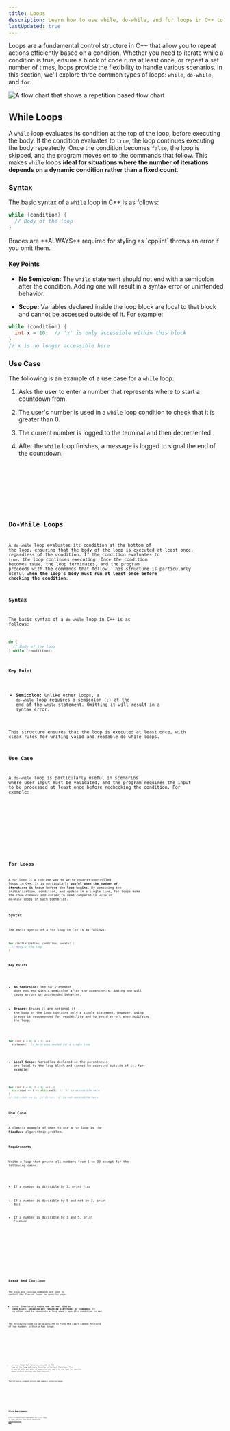 ```yaml
---
title: Loops
description: Learn how to use while, do-while, and for loops in C++ to repeat actions efficiently and control program flow.
lastUpdated: true
---
```


Loops are a fundamental control structure in C++ that allow you to repeat actions 
efficiently based on a condition. Whether you need to iterate while a condition is 
true, ensure a block of code runs at least once, or repeat a set number of times, 
loops provide the flexibility to handle various scenarios. In this section, we'll 
explore three common types of loops: `while`, `do-while`, and `for`.

![A flow chart that shows a repetition based flow chart](@assets/control/repetition.webp)

## While Loops

A `while` loop evaluates its condition at the top of the loop, before executing the body. 
If the condition evaluates to `true`, the loop continues executing the body repeatedly. 
Once the condition becomes `false`, the loop is skipped, and the program moves on to the 
commands that follow. This makes `while` loops **ideal for situations where the number of 
iterations depends on a dynamic condition rather than a fixed count**.

### Syntax

The basic syntax of a `while` loop in C++ is as follows:

```cpp showLineNumbers=false
while (condition) {
  // Body of the loop
}

```


<Aside type="caution">Braces are **ALWAYS** required for styling as `cpplint` throws an error if you omit them.</Aside>

#### Key Points

- **No Semicolon:** The `while` statement should not end with a semicolon after the condition. 
Adding one will result in a syntax error or unintended behavior.

- **Scope:** Variables declared inside the loop block are local to that block and cannot be accessed outside of it. 
For example:

```cpp showLineNumbers=false
while (condition) {
  int x = 10;  // 'x' is only accessible within this block
}
// x is no longer accessible here
```

### Use Case

The following is an example of a use case for a `while` loop:


<Steps>

1. Asks the user to enter a number that represents where to start a countdown from.

2. The user's number is used in a `while` loop condition to check that it is greater 
than 0.

3. The current number is logged to the terminal and then decremented.

4. After the `while` loop finishes, a message is logged to signal the end of the countdown.

</Steps>

<Tabs>

<TabItem label="Driver" icon="rocket">
    <Code title="driver.cc" lang="cpp" code={code.whileExample} />
</TabItem>

<TabItem label="Terminal" icon="laptop">
    <Code title="driver.cc" lang="bash" code={code.whileResult} mark={[1, 3, 4, 6]} />
</TabItem>

</Tabs>

## Do-While Loops

A `do-while` loop evaluates its condition at the bottom of the loop, ensuring that the body of the 
loop is executed at least once, regardless of the condition. If the condition evaluates to `true`, 
the loop continues executing. Once the condition becomes `false`, the loop terminates, and the program 
proceeds with the commands that follow. This structure is particularly useful **when the loop's 
body must run at least once before checking the condition**.

### Syntax

The basic syntax of a `do-while` loop in C++ is as follows:

```cpp showLineNumbers=false
do {
  // Body of the loop
} while (condition);
```

#### Key Point

- **Semicolon:** Unlike other loops, a `do-while` loop requires a semicolon (`;`) at the end of the `while` statement. 
Omitting it will result in a syntax error.

This structure ensures that the loop is executed at least once, with clear rules for writing valid and readable do-while loops.

### Use Case

A `do-while` loop is particularly useful in scenarios where user input must be validated, and the program requires the input to be 
processed at least once before rechecking the condition. For example:

<Tabs>

<TabItem label="Driver" icon="rocket">
    <Code title="driver.cc" lang="cpp" code={code.doWhileExample} />
</TabItem>

<TabItem label="Terminal" icon="laptop">
    <Code title="driver.cc" lang="bash" code={code.doWhileResult} mark={[1, 3, 4, 6, 8, 10]} />
</TabItem>

</Tabs>

## For Loops

A `for` loop is a concise way to write counter-controlled loops in C++. 
It is particularly **useful when the number of iterations is known before 
the loop begins**. By combining the initialization, condition, and update 
in a single line, for loops make the code cleaner and easier to read 
compared to `while` or `do-while` loops in such scenarios.

### Syntax

The basic syntax of a for loop in C++ is as follows:

```cpp showLineNumbers=false
for (initialization; condition; update) {
  // Body of the loop
}
```

#### Key Points

- **No Semicolon:** The `for` statement does not end with a semicolon after the 
parenthesis. Adding one will cause errors or unintended behavior.

- **Braces:** Braces `{}` are optional if the body of the loop contains only a single 
statement. However, using braces is recommended for readability and to avoid 
errors when modifying the loop.

```cpp showLineNumbers=false
for (int i = 0; i < 5; ++i)
  statement;  // No braces needed for a single line
```

- **Local Scope:** Variables declared in the parenthesis are local to the loop block and 
cannot be accessed outside of it. For example:

```cpp showLineNumbers=false
for (int i = 0; i < 5; ++i) {
  std::cout << i << std::endl;  // 'i' is accessible here
}
// std::cout << i;  // Error: 'i' is not accessible here
```

### Use Case

A classic example of when to use a `for` loop is the **FizzBuzz** algorithmic 
problem.

#### Requirements

Write a loop that prints all numbers from 1 to 30 except for the following cases:

- If a number is divisible by 3, print `Fizz`

- If a number is divisible by 5 and not by 3, print `Buzz`

- If a number is divisible by 3 and 5, print `FizzBuzz`

<Tabs>

<TabItem label="Driver" icon="rocket">
    <Code title="driver.cc" lang="cpp" code={code.fizzBuzz} />
</TabItem>

<TabItem label="Terminal" icon="laptop">
    <Code title="driver.cc" lang="bash" code={code.fizzBuzzTerminal} mark={[1, 3, 4]} />
</TabItem>

</Tabs>

## Break And Continue

The `break` and `continue` commands are used to control the flow of loops in specific ways:

- `break`: Immediately **exits the current loop or code block, skipping any remaining iterations or commands**. It is often used to terminate a loop when a specific condition is met.

The following code is an algorithm to find the Least Common Multiple of two numbers within a Max Range:

<Tabs>

<TabItem label="Driver" icon="rocket">
    <Code title="driver.cc" lang="cpp" code={code.breakExample} />
</TabItem>

<TabItem label="Terminal" icon="laptop">
    <Code title="driver.cc" lang="bash" code={code.breakTerminal} mark={[1, 3, 4]} />
</TabItem>

</Tabs>

- `continue`: **Skips the remaining commands in the body of the loop and moves directly to the next iteration.** This is useful when you want to bypass certain parts of the loop for specific cases without exiting the loop entirely.

The following snippet prints odd numbers within a range:

<Tabs>

<TabItem label="Driver" icon="rocket">
    <Code title="driver.cc" lang="cpp" code={code.continueExample} />
</TabItem>

<TabItem label="Terminal" icon="laptop">
    <Code title="driver.cc" lang="bash" code={code.continueTerminal} mark={[1, 3, 4]} />
</TabItem>

</Tabs>

## Style Requirements

A list of general style requirements for `do-while` loops, `for` loops, and `while` loops 
can be found in the [control structures page](./control-structures#style-requirements).

